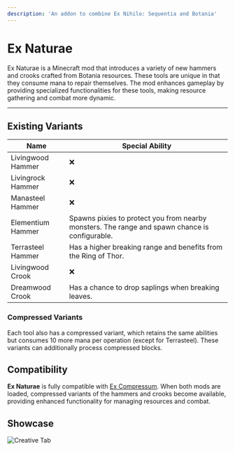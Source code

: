 ```yaml
---
description: 'An addon to combine Ex Nihilo: Sequentia and Botania'
---
```


# Ex Naturae


<ProjectHeader slug="ex-naturae" mcVersion="1.16" />

Ex Naturae is a Minecraft mod that introduces a variety of new hammers and crooks crafted from Botania resources. These
tools are unique in that they consume mana to repair themselves. The mod enhances gameplay by providing specialized
functionalities for these tools, making resource gathering and combat more dynamic.

---

## Existing Variants
| Name              | Special Ability                                                                                |
|-------------------|------------------------------------------------------------------------------------------------|
| Livingwood Hammer | ❌                                                                                              |
| Livingrock Hammer | ❌                                                                                              |
| Manasteel Hammer  | ❌                                                                                              |
| Elementium Hammer | Spawns pixies to protect you from nearby monsters. The range and spawn chance is configurable. |
| Terrasteel Hammer | Has a higher breaking range and benefits from the Ring of Thor.                                |
| Livingwood Crook  | ❌                                                                                              |
| Dreamwood Crook   | Has a chance to drop saplings when breaking leaves.                                            |

### Compressed Variants
Each tool also has a compressed variant, which retains the same abilities but consumes 10 more mana per operation
(except for Terrasteel). These variants can additionally process compressed blocks.

## Compatibility
**Ex Naturae** is fully compatible with [Ex Compressum](https://modrinth.com/ex-compressum). When both mods are loaded,
compressed variants of the hammers and crooks become available, providing enhanced functionality for managing resources
and combat.

## Showcase
![Creative Tab](/img/projects/ex-naturae/creative_tab.png)
